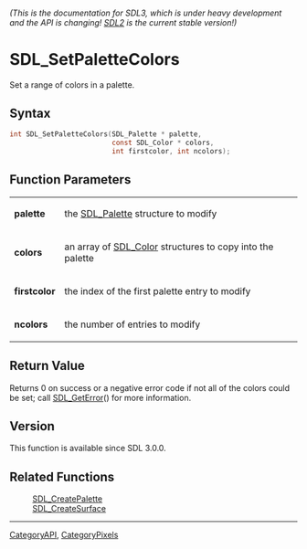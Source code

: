 ====== (This is the documentation for SDL3, which is under heavy development and the API is changing! [https://wiki.libsdl.org/ SDL2] is the current stable version!) ======
= SDL_SetPaletteColors =

Set a range of colors in a palette.

== Syntax ==

<syntaxhighlight lang='c'>
int SDL_SetPaletteColors(SDL_Palette * palette,
                         const SDL_Color * colors,
                         int firstcolor, int ncolors);
</syntaxhighlight>

== Function Parameters ==

{|
|'''palette'''
|the [[SDL_Palette]] structure to modify
|-
|'''colors'''
|an array of [[SDL_Color]] structures to copy into the palette
|-
|'''firstcolor'''
|the index of the first palette entry to modify
|-
|'''ncolors'''
|the number of entries to modify
|}

== Return Value ==

Returns 0 on success or a negative error code if not all of the colors
could be set; call [[SDL_GetError]]() for more information.

== Version ==

This function is available since SDL 3.0.0.

== Related Functions ==

:[[SDL_CreatePalette]]
:[[SDL_CreateSurface]]

----
[[CategoryAPI]], [[CategoryPixels]]


